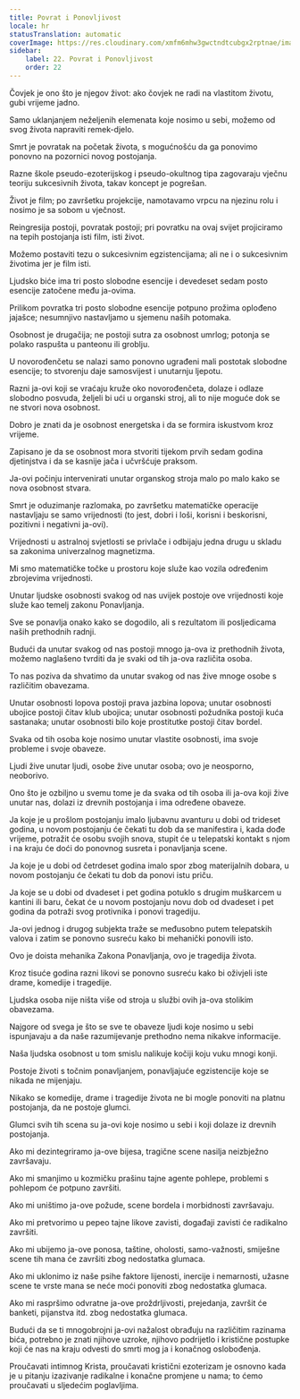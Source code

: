 ```yaml
---
title: Povrat i Ponovljivost
locale: hr
statusTranslation: automatic
coverImage: https://res.cloudinary.com/xmfm6mhw3gwctndtcubgx2rptnae/image/upload/v1741354419/small_cover_la_gran_rebelion_28716e29d2.webp
sidebar:
    label: 22. Povrat i Ponovljivost
    order: 22
---
```

Čovjek je ono što je njegov život: ako čovjek ne radi na vlastitom životu, gubi vrijeme jadno.

Samo uklanjanjem neželjenih elemenata koje nosimo u sebi, možemo od svog života napraviti remek-djelo.

Smrt je povratak na početak života, s mogućnošću da ga ponovimo ponovno na pozornici novog postojanja.

Razne škole pseudo-ezoterijskog i pseudo-okultnog tipa zagovaraju vječnu teoriju sukcesivnih života, takav koncept je pogrešan.

Život je film; po završetku projekcije, namotavamo vrpcu na njezinu rolu i nosimo je sa sobom u vječnost.

Reingresija postoji, povratak postoji; pri povratku na ovaj svijet projiciramo na tepih postojanja isti film, isti život.

Možemo postaviti tezu o sukcesivnim egzistencijama; ali ne i o sukcesivnim životima jer je film isti.

Ljudsko biće ima tri posto slobodne esencije i devedeset sedam posto esencije zatočene među ja-ovima.

Prilikom povratka tri posto slobodne esencije potpuno prožima oplođeno jajašce; nesumnjivo nastavljamo u sjemenu naših potomaka.

Osobnost je drugačija; ne postoji sutra za osobnost umrlog; potonja se polako raspušta u panteonu ili groblju.

U novorođenčetu se nalazi samo ponovno ugrađeni mali postotak slobodne esencije; to stvorenju daje samosvijest i unutarnju ljepotu.

Razni ja-ovi koji se vraćaju kruže oko novorođenčeta, dolaze i odlaze slobodno posvuda, željeli bi ući u organski stroj, ali to nije moguće dok se ne stvori nova osobnost.

Dobro je znati da je osobnost energetska i da se formira iskustvom kroz vrijeme.

Zapisano je da se osobnost mora stvoriti tijekom prvih sedam godina djetinjstva i da se kasnije jača i učvršćuje praksom.

Ja-ovi počinju intervenirati unutar organskog stroja malo po malo kako se nova osobnost stvara.

Smrt je oduzimanje razlomaka, po završetku matematičke operacije nastavljaju se samo vrijednosti (to jest, dobri i loši, korisni i beskorisni, pozitivni i negativni ja-ovi).

Vrijednosti u astralnoj svjetlosti se privlače i odbijaju jedna drugu u skladu sa zakonima univerzalnog magnetizma.

Mi smo matematičke točke u prostoru koje služe kao vozila određenim zbrojevima vrijednosti.

Unutar ljudske osobnosti svakog od nas uvijek postoje ove vrijednosti koje služe kao temelj zakonu Ponavljanja.

Sve se ponavlja onako kako se dogodilo, ali s rezultatom ili posljedicama naših prethodnih radnji.

Budući da unutar svakog od nas postoji mnogo ja-ova iz prethodnih života, možemo naglašeno tvrditi da je svaki od tih ja-ova različita osoba.

To nas poziva da shvatimo da unutar svakog od nas žive mnoge osobe s različitim obavezama.

Unutar osobnosti lopova postoji prava jazbina lopova; unutar osobnosti ubojice postoji čitav klub ubojica; unutar osobnosti požudnika postoji kuća sastanaka; unutar osobnosti bilo koje prostitutke postoji čitav bordel.

Svaka od tih osoba koje nosimo unutar vlastite osobnosti, ima svoje probleme i svoje obaveze.

Ljudi žive unutar ljudi, osobe žive unutar osoba; ovo je neosporno, neoborivo.

Ono što je ozbiljno u svemu tome je da svaka od tih osoba ili ja-ova koji žive unutar nas, dolazi iz drevnih postojanja i ima određene obaveze.

Ja koje je u prošlom postojanju imalo ljubavnu avanturu u dobi od trideset godina, u novom postojanju će čekati tu dob da se manifestira i, kada dođe vrijeme, potražit će osobu svojih snova, stupit će u telepatski kontakt s njom i na kraju će doći do ponovnog susreta i ponavljanja scene.

Ja koje je u dobi od četrdeset godina imalo spor zbog materijalnih dobara, u novom postojanju će čekati tu dob da ponovi istu priču.

Ja koje se u dobi od dvadeset i pet godina potuklo s drugim muškarcem u kantini ili baru, čekat će u novom postojanju novu dob od dvadeset i pet godina da potraži svog protivnika i ponovi tragediju.

Ja-ovi jednog i drugog subjekta traže se međusobno putem telepatskih valova i zatim se ponovno susreću kako bi mehanički ponovili isto.

Ovo je doista mehanika Zakona Ponavljanja, ovo je tragedija života.

Kroz tisuće godina razni likovi se ponovno susreću kako bi oživjeli iste drame, komedije i tragedije.

Ljudska osoba nije ništa više od stroja u službi ovih ja-ova s ​​tolikim obavezama.

Najgore od svega je što se sve te obaveze ljudi koje nosimo u sebi ispunjavaju a da naše razumijevanje prethodno nema nikakve informacije.

Naša ljudska osobnost u tom smislu nalikuje kočiji koju vuku mnogi konji.

Postoje životi s točnim ponavljanjem, ponavljajuće egzistencije koje se nikada ne mijenjaju.

Nikako se komedije, drame i tragedije života ne bi mogle ponoviti na platnu postojanja, da ne postoje glumci.

Glumci svih tih scena su ja-ovi koje nosimo u sebi i koji dolaze iz drevnih postojanja.

Ako mi dezintegriramo ja-ove bijesa, tragične scene nasilja neizbježno završavaju.

Ako mi smanjimo u kozmičku prašinu tajne agente pohlepe, problemi s pohlepom će potpuno završiti.

Ako mi uništimo ja-ove požude, scene bordela i morbidnosti završavaju.

Ako mi pretvorimo u pepeo tajne likove zavisti, događaji zavisti će radikalno završiti.

Ako mi ubijemo ja-ove ponosa, taštine, oholosti, samo-važnosti, smiješne scene tih mana će završiti zbog nedostatka glumaca.

Ako mi uklonimo iz naše psihe faktore lijenosti, inercije i nemarnosti, užasne scene te vrste mana se neće moći ponoviti zbog nedostatka glumaca.

Ako mi raspršimo odvratne ja-ove proždrljivosti, prejedanja, završit će banketi, pijanstva itd. zbog nedostatka glumaca.

Budući da se ti mnogobrojni ja-ovi nažalost obrađuju na različitim razinama bića, potrebno je znati njihove uzroke, njihovo podrijetlo i kristične postupke koji će nas na kraju odvesti do smrti mog ja i konačnog oslobođenja.

Proučavati intimnog Krista, proučavati kristični ezoterizam je osnovno kada je u pitanju izazivanje radikalne i konačne promjene u nama; to ćemo proučavati u sljedećim poglavljima.


